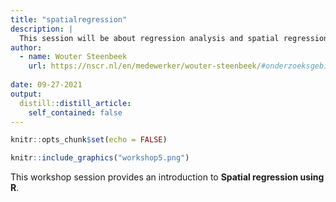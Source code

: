 ```yaml
---
title: "spatialregression"
description: |
  This session will be about regression analysis and spatial regression analysis in R. "This is Alex"
author:
  - name: Wouter Steenbeek
    url: https://nscr.nl/en/medewerker/wouter-steenbeek/#onderzoeksgebieden
    
date: 09-27-2021
output:
  distill::distill_article:
    self_contained: false
---
```




```r
knitr::opts_chunk$set(echo = FALSE)
```

```r
knitr::include_graphics("workshop5.png")
```


This workshop session provides an introduction to **Spatial regression using R**. 
